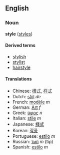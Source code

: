 ==English==
===Noun===
'''style''' ([[styles]])

====Derived terms====
*[[stylish]]
*[[stylist]]
*[[hairstyle]]

====Translations====
*Chinese: [[樣式]], [[样式]]
*Dutch: [[stijl]] ''de''
*French: [[modèle]] ''m''
*German: [[Art]] ''f''
*Greek: [[ύφος]] ''n''
*Italian: [[stile]] ''m''
*Japanese: [[様式]]
*Korean: [[작풍]]
*Portuguese: [[estilo]] ''m''
*Russian: [[тип]] ''m'' (tip)
*Spanish: [[estilo]] ''m''
